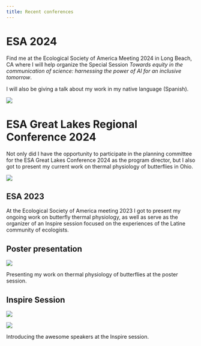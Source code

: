 ---
title: Recent conferences
---

# ESA 2024

Find me at the Ecological Society of America Meeting 2024 in Long Beach, CA where I will help organize the Special Session *Towards equity in the communication of science: harnessing the power of AI for an inclusive tomorrow*. 

I will also be giving a talk about my work in my native language (Spanish).

![](ESA2024ad.png)


# ESA Great Lakes Regional Conference 2024

Not only did I have the opportunity to participate in the planning committee for the ESA Great Lakes Conference 2024 as the program director, but I also got to present my current work on thermal physiology of butterflies in Ohio. 

![](ESA_GL.jpg)

::: {layout-ncol=1}

# ESA 2023

At the Ecological Society of America meeting 2023 I got to present my ongoing work on butterfly thermal physiology, as well as serve as the organizer of an Inspire session focused on the experiences of the Latine community of ecologists.


## Poster presentation 

![](ESA_image_1.jpg)

Presenting my work on thermal physiology of butterflies at the poster session.


## Inspire Session

![](ESA_image_3.jpg)


![](ESA_image_2.jpg)

Introducing the awesome speakers at the Inspire session.

:::


